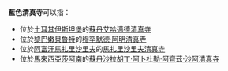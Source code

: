 '''藍色清真寺'''可以指：
*位於[[土耳其|土耳其]][[伊斯坦堡|伊斯坦堡]]的[[蘇丹艾哈邁德清真寺|蘇丹艾哈邁德清真寺]]
*位於[[黎巴嫩|黎巴嫩]][[貝魯特|貝魯特]]的[[穆罕默德·阿明清真寺|穆罕默德·阿明清真寺]]
*位於[[阿富汗|阿富汗]][[馬扎里沙里夫|馬扎里沙里夫]]的[[馬扎里沙里夫清真寺|馬扎里沙里夫清真寺]]
*位於[[馬來西亞|馬來西亞]][[莎阿南|莎阿南]]的[[蘇丹沙拉胡丁·阿卜杜勒·阿齊茲·沙阿清真寺|蘇丹沙拉胡丁·阿卜杜勒·阿齊茲·沙阿清真寺]]
{{disambig|cat=五字建築物消歧義}}